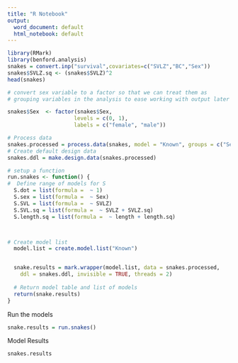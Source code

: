 ---
title: "R Notebook"
output:
  word_document: default
  html_notebook: default
---

```{r}
library(RMark)
library(benford.analysis)
snakes = convert.inp("survival",covariates=c("SVLZ","BC","Sex"))
snakes$SVLZ.sq <- (snakes$SVLZ)^2
head(snakes)
```
```{r}
# convert sex variable to a factor so that we can treat them as 
# grouping variables in the analysis to ease working with output later

snakes$Sex  <- factor(snakes$Sex,
                     levels = c(0, 1),
                     labels = c("female", "male"))


```

```{r}
# Process data
snakes.processed = process.data(snakes, model = "Known", groups = c("Sex"))
# Create default design data
snakes.ddl = make.design.data(snakes.processed)
```

```{r}
# setup a function 
run.snakes <- function() {
#  Define range of models for S
  S.dot = list(formula =  ~ 1)
  S.sex = list(formula =  ~ Sex)
  S.SVL = list(formula =  ~ SVLZ)
  S.SVL.sq = list(formula =  ~ SVLZ + SVLZ.sq)
  S.length.sq = list(formula =  ~ length + length.sq)



# Create model list
  model.list = create.model.list("Known")


  snake.results = mark.wrapper(model.list, data = snakes.processed,
    ddl = snakes.ddl, invisible = TRUE, threads = 2)
    
  # Return model table and list of models
  return(snake.results)
}

```
Run the models

```{r}
snake.results = run.snakes()
```
Model Results
```{r}
snakes.results
```